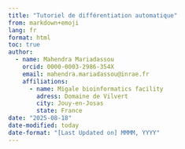 ```yaml
---
title: "Tutoriel de différentiation automatique"
from: markdown+emoji
lang: fr
format: html
toc: true
author:
  - name: Mahendra Mariadassou
    orcid: 0000-0003-2986-354X
    email: mahendra.mariadassou@inrae.fr
    affiliations:
      - name: Migale bioinformatics facility
        adress: Domaine de Vilvert
        city: Jouy-en-Josas
        state: France
date: "2025-08-18"
date-modified: today
date-format: "[Last Updated on] MMMM, YYYY"
---
```

